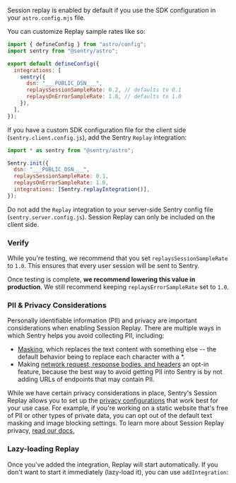 Session replay is enabled by default if you use the SDK configuration in your `astro.config.mjs` file.

You can customize Replay sample rates like so:

```javascript {filename:astro.config.mjs} {8-9}
import { defineConfig } from "astro/config";
import sentry from "@sentry/astro";

export default defineConfig({
  integrations: [
    sentry({
      dsn: "___PUBLIC_DSN___",
      replaysSessionSampleRate: 0.2, // defaults to 0.1
      replaysOnErrorSampleRate: 1.0, // defaults to 1.0
    }),
  ],
});
```

If you have a <PlatformLink to="/manual-setup/#manual-sdk-initialization">custom SDK configuration file</PlatformLink> for the client side (`sentry.client.config.js`), add the Sentry `Replay` integration:

```javascript {filename:sentry.client.config.js} {5-7}
import * as sentry from "@sentry/astro";

Sentry.init({
  dsn: "___PUBLIC_DSN___",
  replaysSessionSampleRate: 0.1,
  replaysOnErrorSampleRate: 1.0,
  integrations: [Sentry.replayIntegration()],
});
```

<Alert level="warning">

Do not add the `Replay` integration to your server-side Sentry config file (`sentry.server.config.js`).
Session Replay can only be included on the client side.

</Alert>

### Verify

While you're testing, we recommend that you set `replaysSessionSampleRate` to `1.0`. This ensures that every user session will be sent to Sentry.

Once testing is complete, **we recommend lowering this value in production**. We still recommend keeping `replaysErrorSampleRate` set to `1.0`.


### PII & Privacy Considerations

Personally identifiable information (PII) and privacy are important considerations when enabling Session Replay. There are multiple ways in which Sentry helps you avoid collecting PII, including:
- [Masking](/platforms/javascript/session-replay/privacy/#masking), which replaces the text content with something else -- the default behavior being to replace each character with a *.
- Making [network request, response bodies, and headers](/platforms/javascript/session-replay/privacy/#network-request-and-response-bodies-and-headers) an opt-in feature, because the best way to avoid getting PII into Sentry is by not adding URLs of endpoints that may contain PII.

While we have certain privacy considerations in place, Sentry's Session Replay allows you to set up the [privacy configurations](/platforms/javascript/session-replay/privacy/#privacy-configuration) that work best for your use case. For example, if you're working on a static website that's free of PII or other types of private data, you can opt out of the default text masking and image blocking settings.
To learn more about Session Replay privacy, [read our docs.](/platforms/javascript/session-replay/privacy/)

### Lazy-loading Replay

Once you've added the integration, Replay will start automatically. If you don't want to start it immediately (lazy-load it), you can use `addIntegration`:

<PlatformContent includePath="configuration/integrations/lazy-loading-replay" />
